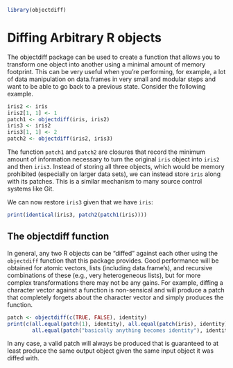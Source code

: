 <!--
%\VignetteEngine{knitr}
%\VignetteIndexEntry{Diffing R objects}
-->

```r
library(objectdiff)
```

# Diffing Arbitrary R objects

The objectdiff package can be used to create a function that allows you to 
transform one object into another using a minimal amount of memory footprint.
This can be very useful when you're performing, for example, a lot of data
manipulation on data.frames in very small and modular steps and want
to be able to go back to a previous state. Consider the following example.

```r
iris2 <- iris
iris2[1, 1] <- 1
patch1 <- objectdiff(iris, iris2)
iris3 <- iris2
iris3[1, 1] <- 2
patch2 <- objectdiff(iris2, iris3)
```

The function `patch1` and `patch2` are closures that record the minimum amount
of information necessary to turn the original `iris` object into `iris2` and
then `iris3`. Instead of storing all three objects, which would be memory
prohibited (especially on larger data sets), we can instead store `iris`
along with its patches. This is a similar mechanism to many source control
systems like Git.

We can now restore `iris3` given that we have `iris`:

```r
print(identical(iris3, patch2(patch1(iris))))
```

The objectdiff function
---------

In general, any two R objects can be "diffed" against each other using
the `objectdiff` function that this package provides. Good performance 
will be obtained for atomic vectors, lists (including data.frame's),
and recursive combinations of these (e.g., very heterogeneous lists),
but for more complex transformations there may not be any gains. For example,
diffing a character vector against a function is non-sensical and will
produce a patch that completely forgets about the character vector and
simply produces the function.


```r
patch <- objectdiff(c(TRUE, FALSE), identity)
print(c(all.equal(patch(1), identity), all.equal(patch(iris), identity),
        all.equal(patch("basically anything becomes identity"), identity)))
```

In any case, a valid patch will always be produced that is guaranteed
to at least produce the same output object given the same input object
it was diffed with.

